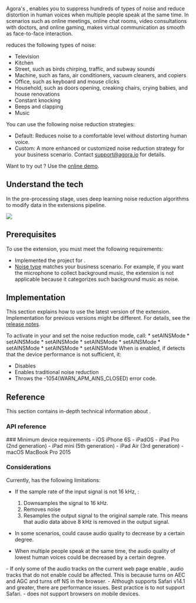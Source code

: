 

Agora's <Vg k="RTEE_NS" />, enables you to suppress hundreds of types of noise and reduce distortion in human voices when multiple people speak at the same time. In scenarios such as online meetings, online chat rooms, video consultations with doctors, and online gaming, <Vg k="RTEE_NS" /> makes virtual communication as smooth as face-to-face interaction.

<a name="type"></a>
<Vg k="RTEE_NS" /> reduces the following types of noise:

- Television
- Kitchen
- Street, such as birds chirping, traffic, and subway sounds
- Machine, such as fans, air conditioners, vacuum cleaners, and copiers
- Office, such as keyboard and mouse clicks
- Household, such as doors opening, creaking chairs, crying babies, and house renovations
- Constant knocking
- Beeps and clapping
- Music

You can use the following noise reduction strategies:
- Default: Reduces noise to a comfortable level without distorting human voice.
- Custom: A more enhanced or customized noise reduction strategy for your business scenario. Contact [support@agora.io](mailto:support@agora.io) for details.

Want to try out <Vg k="RTEE_NS" />? Use the <a href="https://webdemo.agora.io/aiDenoiser/index.html">online demo</a>.

## Understand the tech

In the pre-processing stage, <Vg k="RTEE_NS"/> uses deep learning noise reduction algorithms to modify <audio src=""></audio> data in the extensions pipeline.

![](/images/extensions-marketplace/ai-noise-suppression.png)


## Prerequisites

To use the <Vg k="RTEE_NS" /> extension, you must meet the following requirements:

- Implemented the [<Vg k="GET_STARTED"/>](../get-started/get-started-sdk) project for <Vpd k="NAME"/>.
- [Noise type](#type) matches your business scenario.  For example, if you want the microphone to collect background music, the extension is not applicable because it categorizes such background music as noise.

## Implementation

This section explains how to use the latest version of the <Vg k="RTEE_NS" /> extension. Implementation for previous versions might be different. For details, see the [release notes](/extensions-marketplace/reference/release-notes#ai-noise-suppression).

<PlatformWrapper notAllowed="web">
To activate <Vg k="RTEE_NS" /> in your <Vpl k="CLIENT" /> and set the noise reduction mode, call:
<PlatformWrapper platform="ios">
* <Link to = "{{global.API_REF_IOS_ROOT}}/class_irtcengine.html#api_irtcengine_setainsmode">setAINSMode</Link>
</PlatformWrapper>
<PlatformWrapper platform="macos">
* <Link to = "{{global.API_REF_MACOS_ROOT}}/class_irtcengine.html#api_irtcengine_setainsmode">setAINSMode</Link>
</PlatformWrapper>
<PlatformWrapper platform="android">
  * <Link to = "{{global.API_REF_ANDROID_ROOT}}/class_irtcengine.html#api_irtcengine_setainsmode">setAINSMode</Link>
</PlatformWrapper>
<PlatformWrapper platform="windows">
* <Link to = "{{global.API_REF_WINDOWS_ROOT_CPP}}/class_irtcengine.html#api_irtcengine_setainsmode">setAINSMode</Link>
</PlatformWrapper>


<PlatformWrapper platform="electron">
  * <Link to = "{{global.FC_API_REF_ELECTRON_ROOT}}/class_irtcengine.html#api_irtcengine_setainsmode">setAINSMode</Link>
</PlatformWrapper>

<PlatformWrapper platform="unity">
  * <Link to = "{{global.API_REF_UNITY_ROOT}}/class_irtcengine.html#api_irtcengine_setainsmode">setAINSMode</Link>
</PlatformWrapper>

<PlatformWrapper platform="flutter">
  * <Link to = "{{global.API_REF_FLUTTER_ROOT}}/class_irtcengine.html#api_irtcengine_setainsmode">setAINSMode</Link>
</PlatformWrapper>

<PlatformWrapper platform="react-native">
  * <Link to = "{{global.API_REF_RN_ROOT}}/class_irtcengine.html#api_irtcengine_setainsmode">setAINSMode</Link>
</PlatformWrapper>


</PlatformWrapper>

<PlatformWrapper platform="ios">
When <Vg k="RTEE_NS" /> is enabled, if <Vg k="VSDK" /> detects that the device performance is not sufficient, it:

- Disables <Vg k="RTEE_NS" />
- Enables traditional noise reduction
- Throws the -1054(WARN_APM_AINS_CLOSED) error code.
</PlatformWrapper>

<PlatformWrapper platform="web">
<ProjectImplement />
</PlatformWrapper>

## Reference

This section contains in-depth technical information about <Vg k="RTEE_NS" />.


<PlatformWrapper platform="web">

### API reference

<Reference/>

</PlatformWrapper>

<PlatformWrapper platform="ios">
### Minimum device requirements
- iOS iPhone 6S
- iPadOS
- iPad Pro (2nd generation)
- iPad mini (5th generation)
- iPad Air (3rd generation)
- macOS MacBook Pro 2015

</PlatformWrapper>

### Considerations

Currently,  <Vg k="RTEE_NS" /> has the following limitations:

- If the sample rate of the input signal is not 16 kHz,  <Vg k="RTEE_NS" />:
    1. Downsamples the signal to 16 kHz.
    1. Removes noise
    1. Resamples the output signal to the original sample rate.
    This means that audio data above 8 kHz is removed in the output signal.

- In some scenarios, <Vg k="RTEE_NS" /> could cause audio quality to decrease by a certain degree.
- When multiple people speak at the same time, the audio quality of lowest human voices could be decreased by a certain degree.

<PlatformWrapper platform="web">
- If only some of the audio tracks on the current web page enable <Vg k="RTEE_NS" />, audio tracks that do not enable <Vg k="RTEE_NS" /> could be affected. This is because <Vg k="RTEE_NS" /> turns on AEC and AGC and turns off NS in the browser.
- Although <Vg k="RTEE_NS" /> supports Safari v14.1 and greater, there are performance issues. Best practice is to not support Safari.
- <Vg k="RTEE_NS" /> does not support browsers on mobile devices.
</PlatformWrapper>
